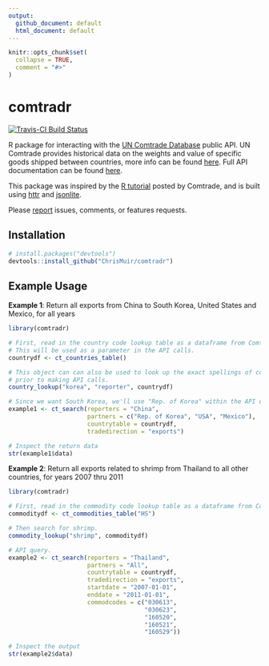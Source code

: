 ```yaml
---
output:
  github_document: default
  html_document: default
---
```


<!-- README.md is generated from README.Rmd. Please edit that file -->

```r
knitr::opts_chunk$set(
  collapse = TRUE,
  comment = "#>"
)
```

comtradr
=======

[![Travis-CI Build Status](https://travis-ci.org/ChrisMuir/comtradr.svg?branch=master)](https://travis-ci.org/ChrisMuir/comtradr)

R package for interacting with the [UN Comtrade Database](https://comtrade.un.org/data/) public API. UN Comtrade provides historical data on the weights and value of
specific goods shipped between countries, more info can be found [here](https://comtrade.un.org/). Full API documentation can be found
[here](https://comtrade.un.org/data/doc/api/).

This package was inspired by the [R tutorial](https://comtrade.un.org/data/Doc/api/ex/r) posted by Comtrade, and is built using
[httr](https://CRAN.R-project.org/package=httr) and [jsonlite](https://CRAN.R-project.org/package=jsonlite).

Please [report](https://github.com/ChrisMuir/comtradr/issues) issues, comments, or features requests.

## Installation

```r
# install.packages("devtools")
devtools::install_github("ChrisMuir/comtradr")
```

## Example Usage

**Example 1**: Return all exports from China to South Korea, United States and Mexico, for all years

```r
library(comtradr)

# First, read in the country code lookup table as a dataframe from Comtrade.
# This will be used as a parameter in the API calls.
countrydf <- ct_countries_table()

# This object can can also be used to look up the exact spellings of countries
# prior to making API calls.
country_lookup("korea", "reporter", countrydf)

# Since we want South Korea, we'll use "Rep. of Korea" within the API query.
example1 <- ct_search(reporters = "China",
                      partners = c("Rep. of Korea", "USA", "Mexico"),
                      countrytable = countrydf,
                      tradedirection = "exports")

# Inspect the return data
str(example1$data)
```

**Example 2**: Return all exports related to shrimp from Thailand to all other countries, for years 2007 thru 2011

```r
library(comtradr)

# First, read in the commodity code lookup table as a dataframe from Comtrade.
commoditydf <- ct_commodities_table("HS")

# Then search for shrimp.
commodity_lookup("shrimp", commoditydf)

# API query.
example2 <- ct_search(reporters = "Thailand",
                      partners = "All",
                      countrytable = countrydf,
                      tradedirection = "exports",
                      startdate = "2007-01-01",
                      enddate = "2011-01-01",
                      commodcodes = c("030613",
                                      "030623",
                                      "160520",
                                      "160521",
                                      "160529"))

# Inspect the output
str(example2$data)
```

